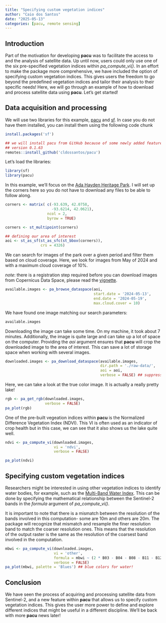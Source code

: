 ```yaml
---
title: "Specifying custom vegetation indices"
author: "Caio dos Santos"
date: "2025-05-13"
categories: [pacu, remote sensing]
---
```


## Introduction

Part of the motivation for developing **pacu** was to facilitate the access to and the analysis of satellite data. Up until now, users could only use one of the six pre-specified vegetation indices within *pa_compute_vi()*. In an effort to make the package more comprehensive, we have included the option of specifying custom vegetation indices. This gives users the freedom to go beyond the predefined vegetation indices and tailor their analysis to their specific needs! Here, we will go through an example of how to download and process satellite data using **pacu**. Let's get started! 

## Data acquisition and processing

We will use two libraries for this example, [pacu](https://github.com/cldossantos/pacu) and [sf](https://github.com/r-spatial/sf). In case you do not have them installed, you can install them using the following code chunk
```r
install.packages('sf')

## we will install pacu from GitHub because of some newly added features
## version 0.1.63
remotes::install_github('cldossantos/pacu')
```



Let's load the libraries:

```r
library(sf)
library(pacu)
```


In this example, we'll focus on the [Ada Hayden Heritage Park](https://maps.app.goo.gl/235ypmts5sEZzVwWA). I will set up the corners here so you do not have to download any files to be able to  follow along. 
```r
corners <- matrix( c(-93.639, 42.0758,
                     -93.6214, 42.0621), 
                   ncol = 2,
                   byrow = TRUE)

corners <- st_multipoint(corners)

## defining our area of interest
aoi <- st_as_sf(st_as_sfc(st_bbox(corners)),
                crs = 4326)

```


We can search for images of the park over a given period and filter them based on cloud coverage. Here, we look for images from May of 2024 and with a maximum cloud coverage of 10%.

*note*: there is a registration step required before you can download images from Copernicus Data Space, please read the [vignette](https://cran.r-project.org/web/packages/pacu/vignettes/pacu_sat.html).
```r
available.images <- pa_browse_dataspace(aoi, 
                                        start.date = '2024-05-13',
                                        end.date = '2024-05-19',
                                        max.cloud.cover = 10)
```

We have found one image matching our search parameters:

```r
available.images
```


Downloading the image can take some time. On my machine, it took about 7 minutes. Additionally, the image is quite large and can take up a lot of space on the computer. Providing the *aoi* argument ensures that **pacu** will crop the downloaded image to the area of interest. This can save a lot of storage space when working with several images.

```r
downloaded.images <- pa_download_dataspace(available.images,
                                           dir.path = './raw-data/',
                                           aoi = aoi,
                                           verbose = FALSE) ## suppressing the progressbar

```


Here, we can take a look at the true color image. It is actually a really pretty lake! 
```r
rgb <- pa_get_rgb(downloaded.images,
                  verbose = FALSE)
pa_plot(rgb)
```


One of the pre-built vegeation indices within **pacu** is the Normalized Difference Vegetation Index (NDVI). This VI is often used as an indicator of crop health but in this case, we can see that it also shows us the lake quite well. 
```r
ndvi <- pa_compute_vi(downloaded.images,
                      vi = 'ndvi',
                      verbose = FALSE)

pa_plot(ndvi)
```

## Specifying custom vegetation indices

Researchers might be interested in using other vegetation indices to identify water bodies, for example, such as the [Multi-Band Water Index](https://www.sciencedirect.com/science/article/pii/S0303243418300990). 
This can be done by specifying the mathematical relationship between the Sentinel-2 bands in the *formula* argument of *pa_compute_vi()*. 

It is important to note that there is a mismatch between the resolution of the  bands involved in this computation- some are 10m and others are 20m. The package will recognize that mismatch and resample the finer resolution band to match the coarser resolution ones. This means that the resolution of the output raster is the same as the resolution of the coarsest band involved in the computation.

```r
mbwi <- pa_compute_vi(downloaded.images,
                      vi = 'other',
                      formula = mbwi ~ (2 * B03 - B04 - B08 - B11 - B12),
                      verbose = FALSE)
pa_plot(mbwi, palette = 'Blues') ## blue colors for water!
```


## Conclusion

We have seen the process of acquiring and processing satellite data from Sentinel-2, and a new feature within **pacu** that allows us to specify custom vegetation indices. This gives the user more power to define and explore different indices that might be useful in a different discipline. We'll be back with more **pacu** news later!